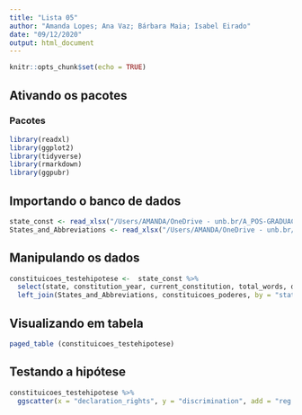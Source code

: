 ---
title: "Lista 05"
author: "Amanda Lopes; Ana Vaz; Bárbara Maia; Isabel Eirado"
date: "09/12/2020"
output: html_document
---

```{r setup, include=FALSE}
knitr::opts_chunk$set(echo = TRUE)
```

## Ativando os pacotes

### **Pacotes**

```{r ativando pacotes, echo=TRUE, message=FALSE, warning=FALSE, paged.print=FALSE}
library(readxl)
library(ggplot2)
library(tidyverse)
library(rmarkdown)
library(ggpubr)

```

## Importando o banco de dados

```{r importando os dados, echo=TRUE}
state_const <- read_xlsx("/Users/AMANDA/OneDrive - unb.br/A_POS-GRADUACAO/DISCIPLINAS/3_SEM/MQCP/Dados/US-State_Constitutions_Dataset_1776-2017.xlsx")
States_and_Abbreviations <- read_xlsx("/Users/AMANDA/OneDrive - unb.br/A_POS-GRADUACAO/DISCIPLINAS/3_SEM/MQCP/Dados/States and Abbreviations.xlsx")

```

## Manipulando os dados

```{r manipulando os dados com dplyr, echo=TRUE}
constituicoes_testehipotese <-  state_const %>% 
  select(state, constitution_year, current_constitution, total_words, declaration_rights, discrimination) %>% 
  left_join(States_and_Abbreviations, constituicoes_poderes, by = "state")

```

## Visualizando em tabela

```{r}
paged_table (constituicoes_testehipotese)

```

## Testando a hipótese

```{r}
constituicoes_testehipotese %>%
  ggscatter(x = "declaration_rights", y = "discrimination", add = "reg.line", conf.int = TRUE) + stat_cor(method = "pearson", label.x = 7)
  
```




